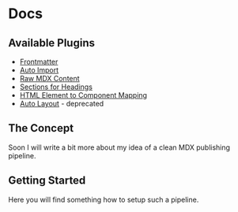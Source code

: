 # Docs

## Available Plugins

- [Frontmatter](/docs/remark-astro-frontmatter)
- [Auto Import](/docs/remark-astro-auto-import)
- [Raw MDX Content](/docs/remark-astro-raw-mdx)
- [Sections for Headings](/docs/remark-sectionize-headings)
- [HTML Element to Component Mapping](/docs/vite-astro-mdx-mapping)
- [Auto Layout](/docs/remark-astro-auto-layout) - deprecated

## The Concept

Soon I will write a bit more about my idea of a clean MDX publishing pipeline.

## Getting Started

Here you will find something how to setup such a pipeline.

